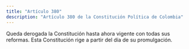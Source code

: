 ```yaml
---
title: "Artículo 380"
description: "Artículo 380 de la Constitución Política de Colombia"
---
```


Queda derogada la Constitución hasta ahora vigente con todas sus reformas. Esta Constitución rige a partir del día de su promulgación.
